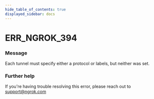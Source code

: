 ```yaml
---
hide_table_of_contents: true
displayed_sidebar: docs
---
```



# ERR_NGROK_394

### Message
Each tunnel must specify either a protocol or labels, but neither was set.

<ErrorDetails error='err_ngrok_394' />


### Further help
If you're having trouble resolving this error, please reach out to [support@ngrok.com](mailto:support@ngrok.com?subject=Help%20with%20ERR_NGROK_394)

